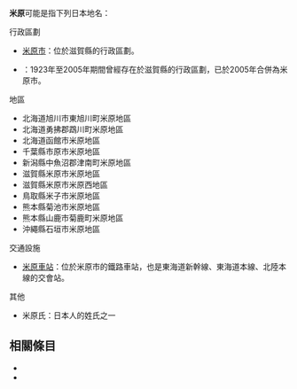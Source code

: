 {{disambig|cat=二字消歧義}}

'''米原'''可能是指下列日本地名：

;行政區劃
* [[米原市|米原市]]：位於滋賀縣的行政區劃。
* {{Tsl|ja|米原町}}：1923年至2005年期間曾經存在於滋賀縣的行政區劃，已於2005年合併為米原市。

; 地區
* 北海道旭川市東旭川町米原地區
* 北海道勇拂郡鵡川町米原地區
* 北海道函館市米原地區
* 千葉縣市原市米原地區
* 新潟縣中魚沼郡津南町米原地區
* 滋賀縣米原市米原地區
* 滋賀縣米原市米原西地區
* 鳥取縣米子市米原地區
* 熊本縣菊池市米原地區
* 熊本縣山鹿市菊鹿町米原地區
* 沖繩縣石垣市米原地區

; 交通設施
* [[米原車站|米原車站]]：位於米原市的鐵路車站，也是東海道新幹線、東海道本線、北陸本線的交會站。

; 其他
* 米原氏：日本人的姓氏之一

== 相關條目 ==

* {{Lookfrom|米原}}
* {{Intitle}}